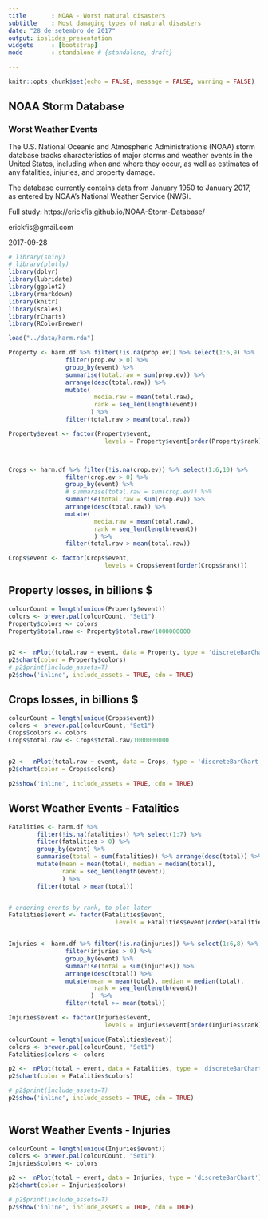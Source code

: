 ```yaml
---
title       : NOAA - Worst natural disasters
subtitle    : Most damaging types of natural disasters
date: "28 de setembro de 2017"
output: ioslides_presentation
widgets     : [bootstrap]        
mode        : standalone # {standalone, draft}

---
```



```r
knitr::opts_chunk$set(echo = FALSE, message = FALSE, warning = FALSE)
```


## NOAA Storm Database

### Worst Weather Events

The U.S. National Oceanic and Atmospheric Administration's (NOAA) storm database tracks characteristics of major storms and weather events in the United States, including when and where they occur, as well as estimates of any fatalities, injuries, and property damage.

The database currently contains data from January 1950 to January 2017, as entered by NOAA's National Weather Service (NWS).

Full study: https://erickfis.github.io/NOAA-Storm-Database/

erickfis@gmail.com

2017-09-28



```r
# library(shiny)
# library(plotly)
library(dplyr)
library(lubridate)
library(ggplot2)
library(rmarkdown)
library(knitr)
library(scales)
library(rCharts)
library(RColorBrewer)
```


```r
load("../data/harm.rda")

Property <- harm.df %>% filter(!is.na(prop.ev)) %>% select(1:6,9) %>% 
                filter(prop.ev > 0) %>%
                group_by(event) %>%
                summarise(total.raw = sum(prop.ev)) %>%
                arrange(desc(total.raw)) %>%
                mutate(
                        media.raw = mean(total.raw),
                        rank = seq_len(length(event))
                       ) %>%
                filter(total.raw > mean(total.raw))

Property$event <- factor(Property$event,
                           levels = Property$event[order(Property$rank)])



Crops <- harm.df %>% filter(!is.na(crop.ev)) %>% select(1:6,10) %>%
                filter(crop.ev > 0) %>%
                group_by(event) %>%
                # summarise(total.raw = sum(crop.ev)) %>%
                summarise(total.raw = sum(crop.ev)) %>%
                arrange(desc(total.raw)) %>%
                mutate(
                        media.raw = mean(total.raw),
                        rank = seq_len(length(event))
                        ) %>%
                filter(total.raw > mean(total.raw))

Crops$event <- factor(Crops$event,
                           levels = Crops$event[order(Crops$rank)])

```


## Property losses, in billions $

```r


colourCount = length(unique(Property$event))
colors <- brewer.pal(colourCount, "Set1")
Property$colors <- colors
Property$total.raw <- Property$total.raw/1000000000


p2 <-  nPlot(total.raw ~ event, data = Property, type = 'discreteBarChart')
p2$chart(color = Property$colors)
# p2$print(include_assets=T)
p2$show('inline', include_assets = TRUE, cdn = TRUE)

```


## Crops losses, in billions $

```r

colourCount = length(unique(Crops$event))
colors <- brewer.pal(colourCount, "Set1")
Crops$colors <- colors
Crops$total.raw <- Crops$total.raw/1000000000


p2 <-  nPlot(total.raw ~ event, data = Crops, type = 'discreteBarChart')
p2$chart(color = Crops$colors)

p2$show('inline', include_assets = TRUE, cdn = TRUE)
```


## Worst Weather Events - Fatalities


```r

Fatalities <- harm.df %>%
        filter(!is.na(fatalities)) %>% select(1:7) %>%
        filter(fatalities > 0) %>%
        group_by(event) %>%
        summarise(total = sum(fatalities)) %>% arrange(desc(total)) %>%
        mutate(mean = mean(total), median = median(total),
               rank = seq_len(length(event))
               ) %>%
        filter(total > mean(total))


# ordering events by rank, to plot later
Fatalities$event <- factor(Fatalities$event,
                              levels = Fatalities$event[order(Fatalities$rank)])


Injuries <- harm.df %>% filter(!is.na(injuries)) %>% select(1:6,8) %>%
                filter(injuries > 0) %>%
                group_by(event) %>%
                summarise(total = sum(injuries)) %>%
                arrange(desc(total)) %>%
                mutate(mean = mean(total), median = median(total),
                        rank = seq_len(length(event))
                       )  %>%
                filter(total >= mean(total))

Injuries$event <- factor(Injuries$event,
                           levels = Injuries$event[order(Injuries$rank)])

```

```r

colourCount = length(unique(Fatalities$event))
colors <- brewer.pal(colourCount, "Set1")
Fatalities$colors <- colors

p2 <-  nPlot(total ~ event, data = Fatalities, type = 'discreteBarChart')
p2$chart(color = Fatalities$colors)

# p2$print(include_assets=T)
p2$show('inline', include_assets = TRUE, cdn = TRUE)
       
```

## Worst Weather Events - Injuries

```r

colourCount = length(unique(Injuries$event))
colors <- brewer.pal(colourCount, "Set1")
Injuries$colors <- colors

p2 <-  nPlot(total ~ event, data = Injuries, type = 'discreteBarChart')
p2$chart(color = Injuries$colors)

# p2$print(include_assets=T)
p2$show('inline', include_assets = TRUE, cdn = TRUE)
        
```


